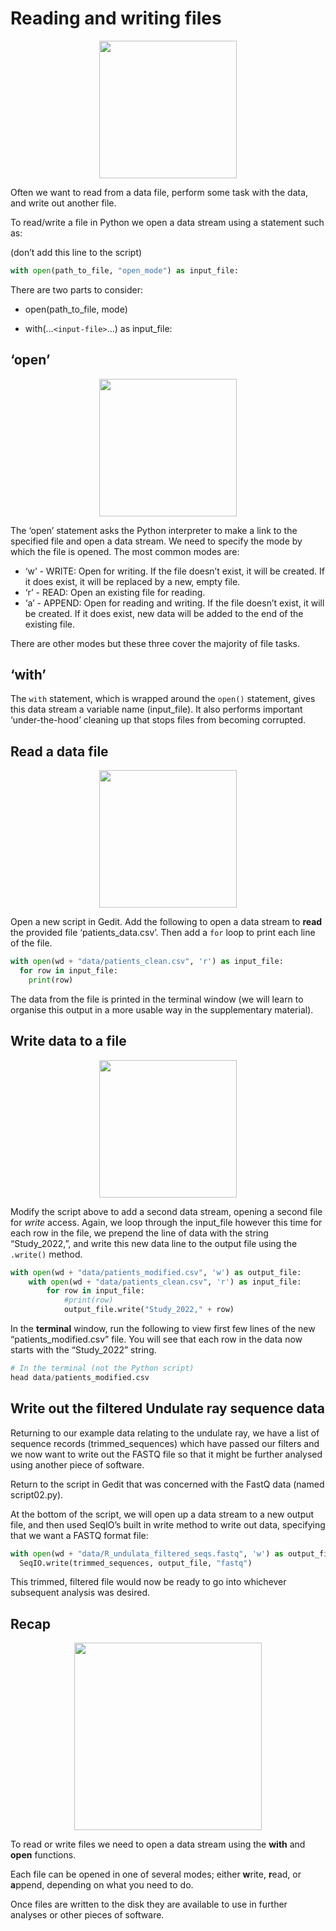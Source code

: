 # Reading and writing files

<center>![](images/write_file.png){height=220px}</center>

Often we want to read from a data file, perform some task with the data, and write out
another file.

To read/write a file in Python we open a data stream using a statement such as:

(don't add this line to the script)
```python
with open(path_to_file, "open_mode") as input_file:
```

There are two parts to consider:

  - open(path_to_file, mode)
  
  - with(...`<input-file>`...) as input_file:
  
## 'open'
<center>![](images/open.png){height=220px}</center>
The 'open' statement asks the Python interpreter to make a link to the specified file and open a data stream.
We need to specify the mode by which the file is opened.
The most common modes are:
 
 - 'w'   - WRITE: Open for writing. If the file doesn't exist, it will be created. If it does exist, it will be replaced by a new, empty file.
 - 'r'   - READ: Open an existing file for reading.
 - 'a'   - APPEND: Open for reading and writing. If the file doesn't exist, it will be created. If it does exist, new data will be added to the end of the existing file.
 
There are other modes but these three cover the majority of file tasks.

## 'with'

The `with` statement, which is wrapped around the `open()` statement, gives this data stream a variable name (input_file).
It also performs important 'under-the-hood' cleaning up that stops files from becoming corrupted.

## Read a data file
<center>![](images/read.webp){height=220px}</center>

Open a new script in Gedit. 
Add the following to open a data stream to <b>read</b> the provided file 'patients_data.csv'.
Then add a `for` loop to print each line of the file.

```python
with open(wd + "data/patients_clean.csv", 'r') as input_file:
  for row in input_file:
    print(row)
```

The data from the file is printed in the terminal window (we will learn to organise this output in a more usable way in the supplementary material).

## Write data to a file
<center>![](images/write.png){height=220px}</center>

Modify the script above to add a second data stream, opening a second file for *write* access.
Again, we loop through the input_file however this time for each row in the file, we
prepend the line of data with the string "Study_2022,", and write this new data line to the output file
using the `.write()` method.

```python
with open(wd + "data/patients_modified.csv", 'w') as output_file:
    with open(wd + "data/patients_clean.csv", 'r') as input_file:
        for row in input_file:
            #print(row)
            output_file.write("Study_2022," + row)
```

In the <b>terminal</b> window, run the following to view first few lines of the new "patients_modified.csv" file. You will
see that each row in the data now starts with the "Study_2022" string.

```python
# In the terminal (not the Python script)
head data/patients_modified.csv
```

## Write out the filtered Undulate ray sequence data
Returning to our example data relating to the undulate ray, we have a list of sequence records (trimmed_sequences) which have passed our filters and we now want to write out the FASTQ file so that it might be further analysed using another piece of software.

Return to the script in Gedit that was concerned with the FastQ data (named script02.py).

At the bottom of the script, we will open up a data stream to a new output file, and then used SeqIO's built in write method to write out data, specifying that we want a FASTQ format file:

```python
with open(wd + "data/R_undulata_filtered_seqs.fastq", 'w') as output_file:
  SeqIO.write(trimmed_sequences, output_file, "fastq")
```  

This trimmed, filtered file would now be ready to go into whichever subsequent analysis was desired.

## Recap

<center>![](../images/recap.webp){height=300px}</center>
To read or write files we need to open a data stream using the <b>with</b> and <b>open</b> functions. 

Each file can be opened in one of several modes; either <b>w</b>rite, <b>r</b>ead, or <b>a</b>ppend, depending on what you need to do. 

Once files are written to the disk they are available to use in further analyses or other pieces of software.